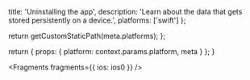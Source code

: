                   
  title: 'Uninstalling the app',
  description: 'Learn about the data that gets stored persistently on a device.',
  platforms: ['swift']
};

  return getCustomStaticPath(meta.platforms);
};

  return {
    props: {
      platform: context.params.platform,
      meta
    }
  };
}
          



<Fragments fragments={{ ios: ios0 }} />
